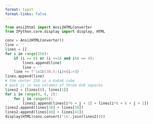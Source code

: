 ```yaml
---
format: typst
format-links: false
---
```

```python
from ansi2html import Ansi2HTMLConverter
from IPython.core.display import display, HTML

conv = Ansi2HTMLConverter()
line = ''
lines = []
for i in range(256):
    if (i == 8) or (i >=16 and i%6 == 4):
        lines.append(line)
        line = ''
    line += f'\x1b[38;5;{i}m{i:>3} '
lines.append(line)
# the center 216 is a 6x6x6 cube
# pack it in two columns of three 6x6 squares
lines2 = [lines[0], lines[1]]
for i in range(0, 6, 2):
    for j in range(6):
        lines2.append(lines[i*6 + j + 2] + lines[i*6 + 6 + j + 2])
lines2.append(lines[38] + lines[39])
lines2.append(lines[40] + lines[41])
display(HTML(conv.convert('\n'.join(lines2))))
```
